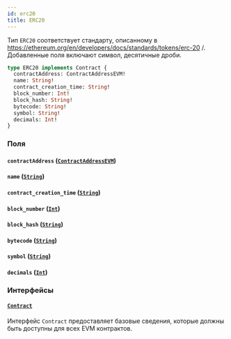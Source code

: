 ```yaml
---
id: erc20
title: ERC20
---
```



Тип `ERC20` соответствует стандарту, описанному в https://ethereum.org/en/developers/docs/standards/tokens/erc-20 /.
Добавленные поля включают символ, десятичные дроби.

```graphql
type ERC20 implements Contract {
  contractAddress: ContractAddressEVM!
  name: String!
  contract_creation_time: String!
  block_number: Int!
  block_hash: String!
  bytecode: String!
  symbol: String!
  decimals: Int!
}
```


### Поля

#### `contractAddress` ([`ContractAddressEVM`](/reference/scalars/contract-address-evm))




#### `name` ([`String`](/reference/scalars/string))




#### `contract_creation_time` ([`String`](/reference/scalars/string))




#### `block_number` ([`Int`](/reference/scalars/int))




#### `block_hash` ([`String`](/reference/scalars/string))




#### `bytecode` ([`String`](/reference/scalars/string))




#### `symbol` ([`String`](/reference/scalars/string))




#### `decimals` ([`Int`](/reference/scalars/int))




### Интерфейсы

#### [`Contract`](/reference/interfaces/contract) 

Интерфейс `Contract` предоставляет базовые сведения, которые должны быть доступны для всех EVM контрактов.




